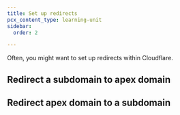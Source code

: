 ```yaml
---
title: Set up redirects
pcx_content_type: learning-unit
sidebar:
  order: 2

---
```



Often, you might want to set up redirects within Cloudflare.

## Redirect a subdomain to apex domain

<Render file="redirect-subdomain-to-root" product="fundamentals" />

## Redirect apex domain to a subdomain

<Render file="redirect-root-to-subdomain" product="fundamentals" />
